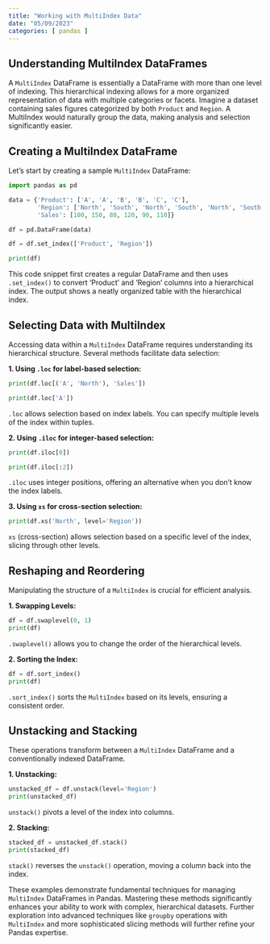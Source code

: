 ```yaml
---
title: "Working with MultiIndex Data"
date: "05/09/2023"
categories: [ pandas ]
---
```


## Understanding MultiIndex DataFrames

A `MultiIndex` DataFrame is essentially a DataFrame with more than one level of indexing.  This hierarchical indexing allows for a more organized representation of data with multiple categories or facets. Imagine a dataset containing sales figures categorized by both `Product` and `Region`. A MultiIndex would naturally group the data, making analysis and selection significantly easier.


## Creating a MultiIndex DataFrame

Let's start by creating a sample `MultiIndex` DataFrame:

```python
import pandas as pd

data = {'Product': ['A', 'A', 'B', 'B', 'C', 'C'],
        'Region': ['North', 'South', 'North', 'South', 'North', 'South'],
        'Sales': [100, 150, 80, 120, 90, 110]}

df = pd.DataFrame(data)

df = df.set_index(['Product', 'Region'])

print(df)
```

This code snippet first creates a regular DataFrame and then uses `.set_index()` to convert 'Product' and 'Region' columns into a hierarchical index.  The output shows a neatly organized table with the hierarchical index.


## Selecting Data with MultiIndex

Accessing data within a `MultiIndex` DataFrame requires understanding its hierarchical structure.  Several methods facilitate data selection:


**1. Using `.loc` for label-based selection:**

```python
print(df.loc[('A', 'North'), 'Sales'])

print(df.loc['A'])
```

`.loc` allows selection based on index labels.  You can specify multiple levels of the index within tuples.


**2. Using `.iloc` for integer-based selection:**

```python
print(df.iloc[0])

print(df.iloc[:2])
```

`.iloc` uses integer positions, offering an alternative when you don't know the index labels.


**3. Using `xs` for cross-section selection:**

```python
print(df.xs('North', level='Region'))
```

`xs` (cross-section) allows selection based on a specific level of the index, slicing through other levels.


## Reshaping and Reordering

Manipulating the structure of a `MultiIndex` is crucial for efficient analysis.


**1. Swapping Levels:**

```python
df = df.swaplevel(0, 1)
print(df)
```

`.swaplevel()` allows you to change the order of the hierarchical levels.


**2. Sorting the Index:**

```python
df = df.sort_index()
print(df)
```

`.sort_index()` sorts the `MultiIndex` based on its levels, ensuring a consistent order.


##  Unstacking and Stacking

These operations transform between a `MultiIndex` DataFrame and a conventionally indexed DataFrame.


**1. Unstacking:**

```python
unstacked_df = df.unstack(level='Region')
print(unstacked_df)
```

`unstack()` pivots a level of the index into columns.


**2. Stacking:**

```python
stacked_df = unstacked_df.stack()
print(stacked_df)
```

`stack()` reverses the `unstack()` operation, moving a column back into the index.



These examples demonstrate fundamental techniques for managing `MultiIndex` DataFrames in Pandas. Mastering these methods significantly enhances your ability to work with complex, hierarchical datasets.  Further exploration into advanced techniques like `groupby` operations with `MultiIndex` and more sophisticated slicing methods will further refine your Pandas expertise.

